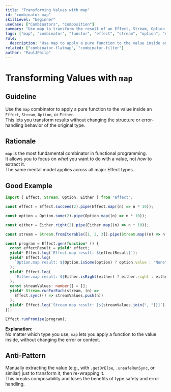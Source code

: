 ```yaml
---
title: "Transforming Values with map"
id: "combinator-map"
skillLevel: "beginner"
useCase: ["Combinators", "Composition"]
summary: "Use map to transform the result of an Effect, Stream, Option, or Either in a declarative, type-safe way."
tags: ["map", "combinator", "functor", "effect", "stream", "option", "either"]
rule:
  description: "Use map to apply a pure function to the value inside an Effect, Stream, Option, or Either."
related: ["combinator-flatmap", "combinator-filter"]
author: "PaulJPhilp"
---
```


# Transforming Values with `map`

## Guideline

Use the `map` combinator to apply a pure function to the value inside an `Effect`, `Stream`, `Option`, or `Either`.  
This lets you transform results without changing the structure or error-handling behavior of the original type.

## Rationale

`map` is the most fundamental combinator in functional programming.  
It allows you to focus on *what* you want to do with a value, not *how* to extract it.  
The same mental model applies across all major Effect types.

## Good Example

```typescript
import { Effect, Stream, Option, Either } from "effect";

const effect = Effect.succeed(2).pipe(Effect.map((n) => n * 10));

const option = Option.some(2).pipe(Option.map((n) => n * 10));

const either = Either.right(2).pipe(Either.map((n) => n * 10));

const stream = Stream.fromIterable([1, 2, 3]).pipe(Stream.map((n) => n * 10));

const program = Effect.gen(function* () {
  const effectResult = yield* effect;
  yield* Effect.log(`Effect.map result: ${effectResult}`);
  yield* Effect.log(
    `Option.map result: ${Option.isSome(option) ? option.value : "None"}`
  );
  yield* Effect.log(
    `Either.map result: ${Either.isRight(either) ? either.right : either.left}`
  );
  const streamValues: number[] = [];
  yield* Stream.runForEach(stream, (n) =>
    Effect.sync(() => streamValues.push(n))
  );
  yield* Effect.log(`Stream.map result: [${streamValues.join(", ")}]`);
});

Effect.runPromise(program);

```

**Explanation:**  
No matter which type you use, `map` lets you apply a function to the value inside, without changing the error or context.

## Anti-Pattern

Manually extracting the value (e.g., with `.getOrElse`, `.unsafeRunSync`, or similar) just to transform it, then re-wrapping it.  
This breaks composability and loses the benefits of type safety and error handling.